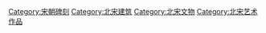 [[Category:宋朝碑刻|Category:宋朝碑刻]]
[[Category:北宋建筑|Category:北宋建筑]]
[[Category:北宋文物|Category:北宋文物]]
[[Category:北宋艺术作品|Category:北宋艺术作品]]